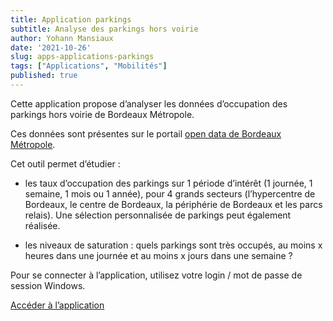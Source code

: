 ```yaml
---
title: Application parkings
subtitle: Analyse des parkings hors voirie
author: Yohann Mansiaux
date: '2021-10-26'
slug: apps-applications-parkings
tags: ["Applications", "Mobilités"]
published: true
---
```


Cette application propose d'analyser les données d'occupation des parkings hors voirie de Bordeaux Métropole.

Ces données sont présentes sur le portail [open data de Bordeaux Métropole](https://opendata.bordeaux-metropole.fr/explore/dataset/st_park_p/information/).

Cet outil permet d'étudier : 

- les taux d'occupation des parkings sur 1 période d'intérêt (1 journée, 1 semaine, 1 mois ou 1 année), pour 4 grands secteurs (l'hypercentre de Bordeaux, le centre de Bordeaux, la périphérie de Bordeaux et les parcs relais). Une sélection personnalisée de parkings peut également réalisée.

- les niveaux de saturation : quels parkings sont très occupés, au moins x heures dans une journée et au moins x jours dans une semaine ?

Pour se connecter à l'application, utilisez votre login / mot de passe de session Windows.

<p><a href="https://rstudio-connect.bordeaux-it.fr/occupationparkingsapp/" target="_blank" rel="noopener noreferrer" class="button">Accéder à l'application</a></p>
